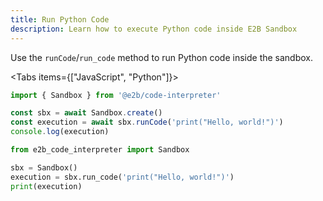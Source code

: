 ```yaml
---
title: Run Python Code
description: Learn how to execute Python code inside E2B Sandbox
---
```


Use the `runCode`/`run_code` method to run Python code inside the sandbox.

<Tabs items={["JavaScript", "Python"]}>
```js tab
import { Sandbox } from '@e2b/code-interpreter'

const sbx = await Sandbox.create()
const execution = await sbx.runCode('print("Hello, world!")')
console.log(execution)
```

```python tab
from e2b_code_interpreter import Sandbox

sbx = Sandbox()
execution = sbx.run_code('print("Hello, world!")')
print(execution)
```
</Tabs>